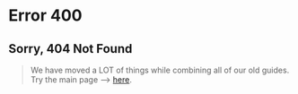 
# Error 400
## Sorry, 404 Not Found
> We have moved a LOT of things while combining all of our old guides.  
Try the main page --> [here](/).  
<NotFoundPage />
